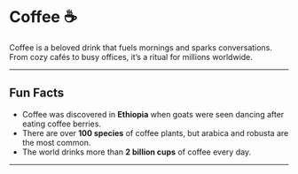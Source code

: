 # Coffee ☕

Coffee is a beloved drink that fuels mornings and sparks conversations.  
From cozy cafés to busy offices, it’s a ritual for millions worldwide.

---

## Fun Facts

- Coffee was discovered in **Ethiopia** when goats were seen dancing after eating coffee berries.
- There are over **100 species** of coffee plants, but arabica and robusta are the most common.
- The world drinks more than **2 billion cups** of coffee every day.

---
